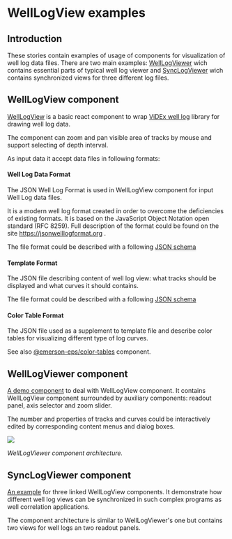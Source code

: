 

<Meta title="WellLogViewer/Overview" />

# WellLogView examples

## Introduction
These stories contain examples of usage of components for visualization of well log data files.
There are two main examples: 
[WellLogViewer](?path=/story/welllogviewer-overview--page#welllogviewer-component) wich contains essential parts of typical well log viewer 
and [SyncLogViewer](?path=/story/welllogviewer-overview--page#synclogviewer-component) wich contains synchronized views for three different log files.

## WellLogView component
[WellLogView](?path=/docs/welllogviewer-components-welllogview--default) is a basic react component to wrap [ViDEx well log](https://github.com/equinor/videx-wellog) library for drawing well log data.

The component can zoom and pan visible area of tracks by mouse and support selecting of depth interval.

As input data it accept data files in following formats:
#### Well Log Data Format
The JSON Well Log Format is used in WellLogView component for input Well Log data files.

It is a modern well log format created in order to overcome the deficiencies of existing formats.
It is based on the JavaScript Object Notation open standard (RFC 8259). 
Full description of the format could be found on the site https://jsonwelllogformat.org .

The file format could be described with a following 
[JSON schema](https://github.com/equinor/webviz-subsurface-components/blob/master/react/src/lib/inputSchema/WellLog.json)

#### Template Format
The JSON file describing content of well log view: what tracks should be displayed and what curves it should contains.

The file format could be described with a following 
[JSON schema](https://github.com/equinor/webviz-subsurface-components/blob/master/react/src/lib/inputSchema/WellLogTemplate.json)

#### Color Table Format
The JSON file used as a supplement to template file and describe color tables for visualizing different type of log curves.

See also [@emerson-eps/color-tables](https://github.com/emerson-eps/color-tables) component.


## WellLogViewer component
[A demo component](?path=/story/welllogviewer-demo-welllogviewer--default) to deal with WellLogView component.
It contains WellLogView component surrounded by auxiliary components: 
readout panel, axis selector and zoom slider.

The number and properties of tracks and curves could be interactively edited by corresponding content menus and dialog boxes.

<img src={imageWellLogViewer} />

_WellLogViewer component architecture._

## SyncLogViewer component
[An example](?path=/story/welllogviewer-demo-synclogviewer--default) for three linked WellLogView components.
It demonstrate how different well log views can be synchronized in such complex programs as well correlation applications.

The component architecture is similar to WellLogViewer's one but contains two views for well logs an two readout panels.

